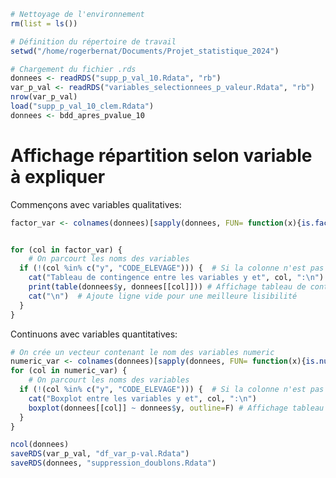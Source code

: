 ```r
# Nettoyage de l'environnement
rm(list = ls())

# Définition du répertoire de travail
setwd("/home/rogerbernat/Documents/Projet_statistique_2024")

# Chargement du fichier .rds
donnees <- readRDS("supp_p_val_10.Rdata", "rb")
var_p_val <- readRDS("variables_selectionnees_p_valeur.Rdata", "rb")
nrow(var_p_val)
load("supp_p_val_10_clem.Rdata")
donnees <- bdd_apres_pvalue_10
```

# Affichage répartition selon variable à expliquer
Commençons avec variables qualitatives:

```r

factor_var <- colnames(donnees)[sapply(donnees, FUN= function(x){is.factor(x)})]


for (col in factor_var) {
    # On parcourt les noms des variables
  if (!(col %in% c("y", "CODE_ELEVAGE"))) {  # Si la colonne n'est pas la colonne y ou CODE_ELEVAGE
    cat("Tableau de contingence entre les variables y et", col, ":\n") 
    print(table(donnees$y, donnees[[col]])) # Affichage tableau de contingence
    cat("\n")  # Ajoute ligne vide pour une meilleure lisibilité
  }
}
```

Continuons avec variables quantitatives:
```r
# On crée un vecteur contenant le nom des variables numeric
numeric_var <- colnames(donnees)[sapply(donnees, FUN= function(x){is.numeric(x)})]
for (col in numeric_var) {
    # On parcourt les noms des variables
  if (!(col %in% c("y", "CODE_ELEVAGE"))) {  # Si la colonne n'est pas la colonne y ou CODE_ELEVAGE
    cat("Boxplot entre les variables y et", col, ":\n") 
    boxplot(donnees[[col]] ~ donnees$y, outline=F) # Affichage tableau de contingence
  }
}
```
```r
ncol(donnees)
saveRDS(var_p_val, "df_var_p-val.Rdata")
saveRDS(donnees, "suppression_doublons.Rdata")
```
